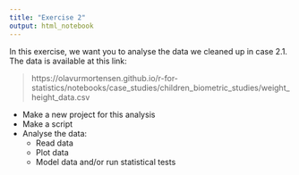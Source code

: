```yaml
---
title: "Exercise 2"
output: html_notebook
---
```


In this exercise, we want you to analyse the data we cleaned up in case 2.1. The data is available at this link:

> https://olavurmortensen.github.io/r-for-statistics/notebooks/case_studies/children_biometric_studies/weight_height_data.csv

* Make a new project for this analysis
* Make a script
* Analyse the data:
    * Read data
    * Plot data
    * Model data and/or run statistical tests


